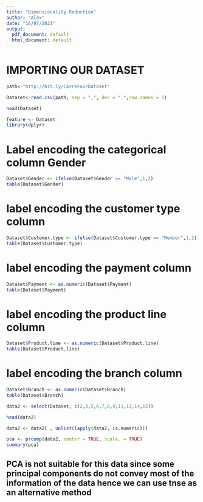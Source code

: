 ---
title: "Dimensionality Reduction"
author: "Alex"
date: "16/07/2021"
output:
  pdf_document: default
  html_document: default
---

# IMPORTING OUR DATASET
```{r}

path<-"http://bit.ly/CarreFourDataset" 

Dataset<-read.csv(path, sep = ",", dec = ".",row.names = 1)

head(Dataset)
```
```{r}
feature <- Dataset
library(dplyr)
```





# Label encoding the categorical column Gender
```{r}

Dataset$Gender <- ifelse(Dataset$Gender == "Male",1,2)
table(Dataset$Gender)

```
# label encoding the customer type column
```{r}

Dataset$Customer.type <- ifelse(Dataset$Customer.type == "Member",1,2)
table(Dataset$Customer.type)

```
# label encoding the payment column
```{r}

Dataset$Payment <- as.numeric(Dataset$Payment)
table(Dataset$Payment)

```
# label encoding the product line column
```{r}
 
Dataset$Product.line <- as.numeric(Dataset$Product.line)
table(Dataset$Product.line)

```

# label encoding the branch column
```{r}

Dataset$Branch <- as.numeric(Dataset$Branch)
table(Dataset$Branch)

```


```{r}
data2 <- select(Dataset, c(2,3,5,6,7,8,9,11,13,14,15))
```


```{r}
head(data2)
```
```{r}
data2 <- data2[ , unlist(lapply(data2, is.numeric))]  
```


```{r}


pca <- prcomp(data2, center = TRUE, scale. = TRUE)
summary(pca)
```

##  PCA is not suitable for this data since some principal components do not convey most of the information of the data hence we can use tnse as an alternative method























